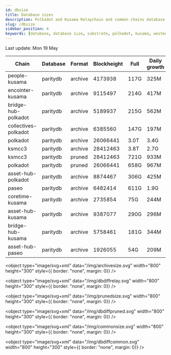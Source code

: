 ```yaml
---
id: dbsize
title: Database sizes
description: Polkadot and Kusama Relaychain and common chains database sizes
slug: /dbsize
sidebar_position: 4
keywords: [database, database size, substrate, polkadot, kusama, westend]
---
```



Last update: Mon 19 May

| Chain    | Database   | Format | Blockheight | Full         | Daily growth |
| ------------------------| ----------- | -------- | ------- | ---------- | ----- | 
| people-kusama | paritydb | archive | 4173938 | 117G | 325M |
| encointer-kusama | paritydb | archive | 9115497 | 214G | 417M |
| bridge-hub-polkadot | paritydb | archive | 5189937 | 215G | 562M |
| collectives-polkadot | paritydb | archive | 6385560 | 147G | 197M |
| polkadot | paritydb | archive | 26066441 | 3.0T | 3.4G |
| ksmcc3 | paritydb | archive | 28412463 | 3.8T | 2.7G |
| ksmcc3 | paritydb | pruned | 28412463 | 721G | 933M |
| polkadot | paritydb | pruned | 26066441 | 658G | 967M |
| asset-hub-polkadot | paritydb | archive | 8874467 | 306G | 425M |
| paseo | paritydb | archive | 6482414 | 611G | 1.9G |
| coretime-kusama | paritydb | archive | 2735854 | 75G | 244M |
| asset-hub-kusama | paritydb | archive | 9387077 | 290G | 296M |
| bridge-hub-kusama | paritydb | archive | 5758461 | 181G | 344M |
| asset-hub-paseo | paritydb | archive | 1926055 | 54G | 209M |
<object type="image/svg+xml" data="/img/archivesize.svg" width="800" height="300" style={{ border: "none", margin: 0}} />

<object type="image/svg+xml" data="/img/dbdiffrelay.svg" width="800" height="300" style={{ border: "none", margin: 0}} />

<object type="image/svg+xml" data="/img/prunedsize.svg" width="800" height="300" style={{ border: "none", margin: 0}} />

<object type="image/svg+xml" data="/img/dbdiffpruned.svg" width="800" height="300" style={{ border: "none", margin: 0}} />

<object type="image/svg+xml" data="/img/commonsize.svg" width="800" height="300" style={{ border: "none", margin: 0}} />

<object type="image/svg+xml" data="/img/dbdiffcommon.svg" width="800" height="300" style={{ border: "none", margin: 0}} />
